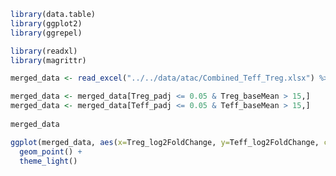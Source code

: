 
```r
library(data.table)
library(ggplot2)
library(ggrepel)

library(readxl)
library(magrittr)
```

```r
merged_data <- read_excel("../../data/atac/Combined_Teff_Treg.xlsx") %>% as.data.table
```

```r
merged_data <- merged_data[Treg_padj <= 0.05 & Treg_baseMean > 15,]
merged_data <- merged_data[Teff_padj <= 0.05 & Teff_baseMean > 15,]
 
merged_data
```

```r
ggplot(merged_data, aes(x=Treg_log2FoldChange, y=Teff_log2FoldChange, color=-log10(Teff_padj * Treg_padj), size=-log10(Teff_padj * Treg_padj), alpha=0.01)) +
  geom_point() + 
  theme_light()
```

